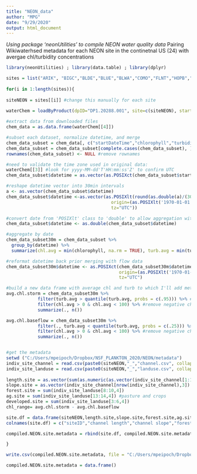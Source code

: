 ```yaml
---
title: "NEON_data"
author: "MPG"
date: "9/29/2020"
output: html_document
---
```




*Using package 'neonUtilities' to compile NEON water quality data*
Pairing Wikiwaterhsed metadata for each NEON site in the continetnal US (24) with avergae chl/turbidity concentrations
```r
library(neonUtilities) ; library(data.table) ; library(dplyr)

sites = list("ARIK", "BIGC","BLDE","BLUE","BLWA","COMO","FLNT","HOPB","KING","LECO","LEWI","MART","MAYF","MCDI","MCRA","PRIN","REDB","SYCA","TECR","TOMB","WALK","WLOU")
     
for(i in 1:length(sites)){ 
  
siteNEON = sites[[i]] #change this manually for each site
  
waterChem = loadByProduct(dpID="DP1.20288.001", site=c(siteNEON), startdate="2016-04", enddate="2020-08", check.size = FALSE) #water quality data including chl and turbidity

#extract data from downloaded files
chem_data = as.data.frame(waterChem[[4]])

#subset each dataset, normalize datetime, and merge
chem_data_subset = chem_data[, c("startDateTime","chlorophyll","turbidity")]
chem_data_subset = chem_data_subset[complete.cases(chem_data_subset), ] #remove NAs
rownames(chem_data_subset) <- NULL #remove rownames 

#need to validate the time zone used in original data: 
waterChem[[3]] #look for yyyy-MM-dd'T'HH:mm:ss'Z' to confirm UTC
chem_data_subset$datetime = as.vector(as.POSIXct(chem_data_subset$startDateTime, format="%m/%d/%y %H:%M:%S", tz="UTC"))

#reshape datetime vector into 30min intervals
a <- as.vector(chem_data_subset$datetime)
chem_data_subset$datetime <-as.vector(as.POSIXlt(round(as.double(a)/(30*60))*(30*60),
                                        origin=(as.POSIXlt('1970-01-01')), 
                                        tz="UTC"))

#convert date from 'POSIXlt' class to 'double' to allow aggregation with dplyr
chem_data_subset$datetime <- as.double(chem_data_subset$datetime) 

#aggregate by date 
chem_data_subset30m = chem_data_subset %>%
  group_by(datetime) %>%
  summarize(chl.avg = min(chlorophyll, na.rm = TRUE), turb.avg = min(turbidity, na.rm = TRUE)) #taking the min and not the mean to deal with weird data jumps between 30 second intervals in original data

#reformat datetime back prior merging with flow data
chem_data_subset30m$datetime <- as.POSIXct(chem_data_subset30m$datetime, format="%m/%d/%Y %H:%M:%S", 
                                           origin=(as.POSIXlt('1970-01-01')),
                                           tz="UTC")

#build a new data frame with average chl and turb to which I'll add metadata and compile multiple sites
avg.chl.storm = chem_data_subset30m %>% 
            filter(turb.avg > quantile(turb.avg, probs = c(.95))) %>% #storm data is subseted as being of trubidity higher than 95 percentile
            filter(chl.avg > 0 & chl.avg < 100) %>% #remove negative chl values
            summarize(., n())

avg.chl.baseflow = chem_data_subset30m %>% 
            filter(., turb.avg < quantile(turb.avg, probs = c(.25))) %>% #baseflow data is subseted as being of trubidity lower than 25 percentile
            filter(chl.avg > 0 & chl.avg < 100) %>% #remove negative chl values
            summarize(., n())


#get the metadata
setwd ("C:/Users/mpeipoch/Dropbox/NSF_PLANKTON_2020/NEON/metadata")
indiv_site_channel = read.csv(paste0(siteNEON,"_","channel.csv", collapse = NULL))
indiv_site_landuse = read.csv(paste0(siteNEON,"_","landuse.csv", collapse = NULL))
  
length.site = as.vector(sum(as.numeric(as.vector(indiv_site_channel[1:10,2]))))
slope.site = as.vector(indiv_site_channel[nrow(indiv_site_channel),3])
forest.site = sum(indiv_site_landuse[8:10,4])
ag.site = sum(indiv_site_landuse[13:14,4]) #pasture and crops
developed.site = sum(indiv_site_landuse[3:6,4])
chl_range= avg.chl.storm - avg.chl.baseflow

site.df = data.frame(siteNEON,length.site,slope.site,forest.site,ag.site,developed.site,avg.chl.baseflow,avg.chl.storm,chl_range )
colnames(site.df) = c("siteID","channel length","channel slope","forest_cover","ag_cover","urban_cover","chl_base","chl_storm","chl_range" )

compiled.NEON.site.metadata = rbind(site.df, compiled.NEON.site.metadata)

}

```

```r
write.csv(compiled.NEON.site.metadata, file = "C:/Users/mpeipoch/Dropbox/NSF_PLANKTON_2020/NEON/metadata.csv")

compiled.NEON.site.metadata = data.frame()
```
